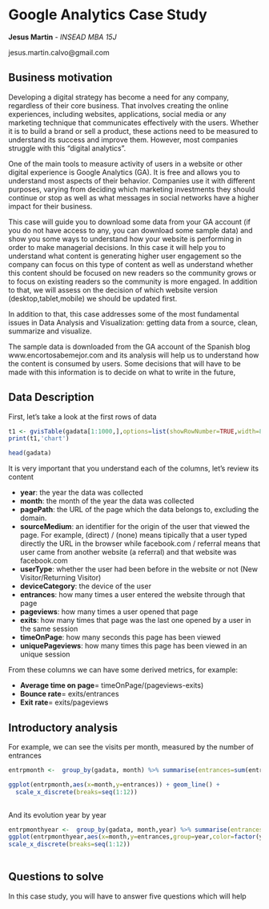 
 Google Analytics Case Study
==========================================

**Jesus Martin** - *INSEAD MBA 15J*
 
jesus.martin.calvo@gmail.com
 
## Business motivation
 
 Developing a digital strategy has become a need for any company, regardless of their core business. That involves creating the online experiences, including websites, applications, social media or any marketing technique that communicates effectively with the users. Whether it is to build a brand or sell a product, these actions need to be measured to understand its success and improve them. However, most companies struggle with this "digital analytics". 
 
 One of the main tools to measure activity of users in a website or other digital experience is Google Analytics (GA). It is free and allows you to understand most aspects of their behavior. Companies use it with different purposes, varying from deciding which marketing investments they should continue or stop as well as what messages in social networks have a higher impact for their business. 
 
 This case will guide you to download some data from your GA account (if you do not have access to any, you can download some sample data) and show you some ways to understand how your website is performing in order to make managerial decisions. In this case it will help you to understand what content is generating higher user engagement so the company can focus on this type of content as well as understand whether this content should be focused on new readers so the community grows or to focus on existing readers so the community is more engaged. In addition to that, we will assess on the decision of which website version (desktop,tablet,mobile) we should be updated first.
 
 In addition to that, this case addresses some of the most fundamental issues in Data Analysis and Visualization: getting data from a source, clean, summarize and visualize. 
 
 The sample data is downloaded from the GA account of the Spanish blog www.encortosabemejor.com and its analysis will help us to understand how the content is consumed by users. Some decisions that will have to be made with this information is to decide on what to write in the future, 
 
## Data Description
 
First, let's take a look at the first rows of data

```r
t1 <- gvisTable(gadata[1:1000,],options=list(showRowNumber=TRUE,width=800, height=min(400,27*(nrow(gadata)+1)),allowHTML=TRUE,page='disable'))
print(t1,'chart')
```

```r
head(gadata)
```


It is very important that you understand each of the columns, let's review its content 

* **year**: the year the data was collected
* **month**: the month of the year the data was collected
* **pagePath**: the URL of the page which the data belongs to, excluding the domain. 
* **sourceMedium**: an identifier for the origin of the user that viewed the page. For
example, (direct) / (none) means tipically that a user typed directly the URL in the browser
while facebook.com / referral means that user came from another website (a referral) and that
website was facebook.com
* **userType**: whether the user had been before in the website or not (New Visitor/Returning Visitor)
* **deviceCategory**: the device of the user
* **entrances**: how many times a user entered the website through that page
* **pageviews**: how many times a user opened that page
* **exits**: how many times that page was the last one opened by a user in the same session
* **timeOnPage**: how many seconds this page has been viewed
* **uniquePageviews**: how many times this page has been viewed in an unique session

From these columns we can have some derived metrics, for example:

* **Average time on page**= timeOnPage/(pageviews-exits)
* **Bounce rate**= exits/entrances
* **Exit rate**= exits/pageviews

## Introductory analysis


For example, we can see the visits per month, measured by the number of entrances

```r
entrpmonth <-  group_by(gadata, month) %>% summarise(entrances=sum(entrances))

ggplot(entrpmonth,aes(x=month,y=entrances)) + geom_line() +
  scale_x_discrete(breaks=seq(1:12))
  
```


And its evolution year by year

```r
entrpmonthyear <-  group_by(gadata, month,year) %>% summarise(entrances=sum(entrances))
ggplot(entrpmonthyear,aes(x=month,y=entrances,group=year,color=factor(year))) + geom_line() + 
scale_x_discrete(breaks=seq(1:12))
  
```

## Questions to solve

In this case study, you will have to answer five questions which will help

